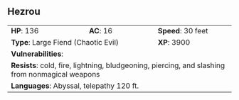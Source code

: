 ## Hezrou {#monster-hezrou}

```{=html}
<table class="table table-striped">
    <tbody>
        <tr>                    
            <td><b>HP</b>: 136</td>
            <td><b>AC</b>: 16</td>
            <td><b>Speed</b>: 30 feet</td>
        </tr>
        <tr>
            <td colspan="2"><b>Type</b>: Large Fiend (Chaotic Evil)</td>
            <td><b>XP</b>: 3900</td>
        </tr>
        <tr>
            <td colspan="3"><b>Vulnerabilities</b>: </td>
        </tr>
        <tr>
            <td colspan="3"><b>Resists</b>: cold, fire, lightning, bludgeoning, piercing, and slashing from nonmagical weapons</td>
        </tr>
        <tr>
            <td colspan="3"><b>Languages</b>: Abyssal, telepathy 120 ft.</td>
        </tr>
    </tbody>
</table>
```